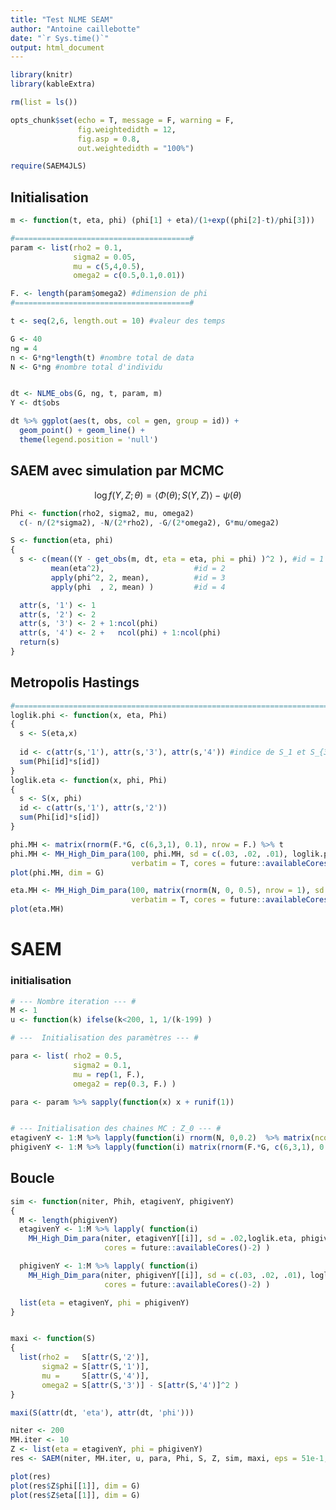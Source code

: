 ```yaml
---
title: "Test NLME SEAM"
author: "Antoine caillebotte"
date: "`r Sys.time()`"
output: html_document
---
```

  
<style type="text/css">
.main-container {
  max-width: 1000px;
  margin-left: auto;
  margin-right: auto;
}
</style>
  
```r
library(knitr)
library(kableExtra)

rm(list = ls())

opts_chunk$set(echo = T, message = F, warning = F,
               fig.weightedidth = 12,
               fig.asp = 0.8,
               out.weightedidth = "100%")

require(SAEM4JLS)
```

## Initialisation

```r
m <- function(t, eta, phi) (phi[1] + eta)/(1+exp((phi[2]-t)/phi[3]))

#=======================================#
param <- list(rho2 = 0.1,
              sigma2 = 0.05,
              mu = c(5,4,0.5),
              omega2 = c(0.5,0.1,0.01))

F. <- length(param$omega2) #dimension de phi
#=======================================#

t <- seq(2,6, length.out = 10) #valeur des temps

G <- 40
ng = 4
n <- G*ng*length(t) #nombre total de data
N <- G*ng #nombre total d'individu


dt <- NLME_obs(G, ng, t, param, m)
Y <- dt$obs

dt %>% ggplot(aes(t, obs, col = gen, group = id)) + 
  geom_point() + geom_line() + 
  theme(legend.position = 'null')
```

## SAEM avec simulation par MCMC
$$\log f(Y, Z ; \theta) = \langle \Phi(\theta) ; S(Y,Z) \rangle - \psi(\theta)$$

```r
Phi <- function(rho2, sigma2, mu, omega2)
  c(- n/(2*sigma2), -N/(2*rho2), -G/(2*omega2), G*mu/omega2)

S <- function(eta, phi)
{
  s <- c(mean((Y - get_obs(m, dt, eta = eta, phi = phi) )^2 ), #id = 1
         mean(eta^2),                    #id = 2
         apply(phi^2, 2, mean),          #id = 3
         apply(phi  , 2, mean) )         #id = 4

  attr(s, '1') <- 1
  attr(s, '2') <- 2
  attr(s, '3') <- 2 + 1:ncol(phi)
  attr(s, '4') <- 2 +   ncol(phi) + 1:ncol(phi)
  return(s)
}
```
## Metropolis Hastings

```r
#=============================================================================#
loglik.phi <- function(x, eta, Phi)
{
  s <- S(eta,x)
  
  id <- c(attr(s,'1'), attr(s,'3'), attr(s,'4')) #indice de S_1 et S_{3,.} puis S_{4,.}
  sum(Phi[id]*s[id])
}
loglik.eta <- function(x, phi, Phi) 
{ 
  s <- S(x, phi)
  id <- c(attr(s,'1'), attr(s,'2'))
  sum(Phi[id]*s[id])
}
```

```r
phi.MH <- matrix(rnorm(F.*G, c(6,3,1), 0.1), nrow = F.) %>% t
phi.MH <- MH_High_Dim_para(100, phi.MH, sd = c(.03, .02, .01), loglik.phi, attr(dt, 'eta'), do.call(Phi, param),
                           verbatim = T, cores = future::availableCores()-2)
plot(phi.MH, dim = G)
```

```r
eta.MH <- MH_High_Dim_para(100, matrix(rnorm(N, 0, 0.5), nrow = 1), sd = .02, loglik.eta,  attr(dt, 'phi'), do.call(Phi, param),
                           verbatim = T, cores = future::availableCores()-2)
plot(eta.MH)
```

# SAEM
### initialisation
```r
# --- Nombre iteration --- #
M <- 1
u <- function(k) ifelse(k<200, 1, 1/(k-199) )

# ---  Initialisation des paramètres --- #

para <- list( rho2 = 0.5,
              sigma2 = 0.1,
              mu = rep(1, F.),
              omega2 = rep(0.3, F.) )

para <- param %>% sapply(function(x) x + runif(1))


# --- Initialisation des chaines MC : Z_0 --- #
etagivenY <- 1:M %>% lapply(function(i) rnorm(N, 0,0.2)  %>% matrix(ncol = 1) )
phigivenY <- 1:M %>% lapply(function(i) matrix(rnorm(F.*G, c(6,3,1), 0.1), nrow = F.) %>% t  )
```

## Boucle

```r
sim <- function(niter, Phih, etagivenY, phigivenY)
{
  M <- length(phigivenY)
  etagivenY <- 1:M %>% lapply( function(i)
    MH_High_Dim_para(niter, etagivenY[[i]], sd = .02,loglik.eta, phigivenY[[i]], Phih,
                     cores = future::availableCores()-2) )

  phigivenY <- 1:M %>% lapply( function(i)
    MH_High_Dim_para(niter, phigivenY[[i]], sd = c(.03, .02, .01), loglik.phi, etagivenY[[i]], Phih,
                     cores = future::availableCores()-2) )

  list(eta = etagivenY, phi = phigivenY)
}


maxi <- function(S)
{
  list(rho2 =   S[attr(S,'2')],
       sigma2 = S[attr(S,'1')],
       mu =     S[attr(S,'4')],
       omega2 = S[attr(S,'3')] - S[attr(S,'4')]^2 )
}

maxi(S(attr(dt, 'eta'), attr(dt, 'phi')))

niter <- 200
MH.iter <- 10
Z <- list(eta = etagivenY, phi = phigivenY)
res <- SAEM(niter, MH.iter, u, para, Phi, S, Z, sim, maxi, eps = 51e-1, verbatim = T)

plot(res)
plot(res$Z$phi[[1]], dim = G)
plot(res$Z$eta[[1]], dim = G)
```










